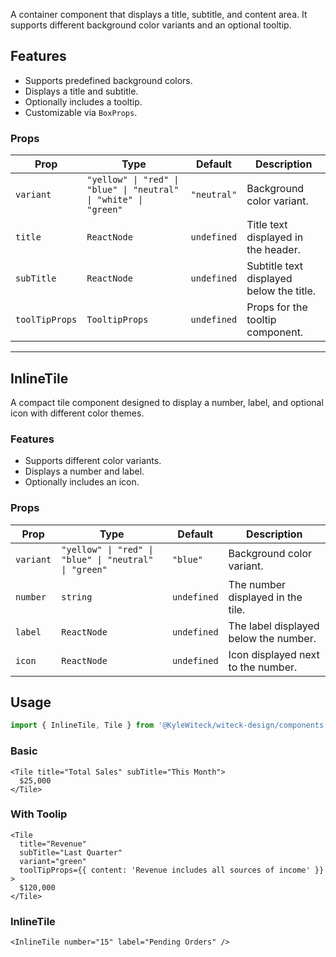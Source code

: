 A container component that displays a title, subtitle, and content area. It
supports different background color variants and an optional tooltip.

## Features

- Supports predefined background colors.
- Displays a title and subtitle.
- Optionally includes a tooltip.
- Customizable via `BoxProps`.

### Props

| Prop           | Type                                                             | Default     | Description                              |
| -------------- | ---------------------------------------------------------------- | ----------- | ---------------------------------------- |
| `variant`      | `"yellow" \| "red" \| "blue" \| "neutral" \| "white" \| "green"` | `"neutral"` | Background color variant.                |
| `title`        | `ReactNode`                                                      | `undefined` | Title text displayed in the header.      |
| `subTitle`     | `ReactNode`                                                      | `undefined` | Subtitle text displayed below the title. |
| `toolTipProps` | `TooltipProps`                                                   | `undefined` | Props for the tooltip component.         |

---

## InlineTile

A compact tile component designed to display a number, label, and optional icon
with different color themes.

### Features

- Supports different color variants.
- Displays a number and label.
- Optionally includes an icon.

### Props

| Prop      | Type                                                  | Default     | Description                           |
| --------- | ----------------------------------------------------- | ----------- | ------------------------------------- |
| `variant` | `"yellow" \| "red" \| "blue" \| "neutral" \| "green"` | `"blue"`    | Background color variant.             |
| `number`  | `string`                                              | `undefined` | The number displayed in the tile.     |
| `label`   | `ReactNode`                                           | `undefined` | The label displayed below the number. |
| `icon`    | `ReactNode`                                           | `undefined` | Icon displayed next to the number.    |

## Usage

```ts
import { InlineTile, Tile } from '@KyleWiteck/witeck-design/components';
```

### Basic

```tsx live
<Tile title="Total Sales" subTitle="This Month">
  $25,000
</Tile>
```

### With Toolip

```tsx live
<Tile
  title="Revenue"
  subTitle="Last Quarter"
  variant="green"
  toolTipProps={{ content: 'Revenue includes all sources of income' }}
>
  $120,000
</Tile>
```

### InlineTile

```tsx live
<InlineTile number="15" label="Pending Orders" />
```
